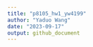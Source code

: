 ```yaml
---
title: "p8105_hw1_yw4199"
author: "Yaduo Wang"
date: "2023-09-17"
output: github_document
---
```


```r

```

